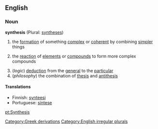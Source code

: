 ==English==

===Noun===
'''synthesis''' (Plural: [[syntheses]])
{{wikipedia}}
# the [[formation]] of something [[complex]] or [[coherent]] by combining [[simpler]] things
#{{chemistry}} the [[reaction]] of [[element]]s or [[compound]]s to form more complex compounds
#(''logic'') [[deduction]] from the [[general]] to the [[particular]]
#(''philosophy'') the combination of [[thesis]] and [[antithesis]]

====Translations====
*Finnish: [[synteesi]]
*Portuguese: [[síntese]]


[[Category:Greek derivations]]
[[Category:English irregular plurals]]

[[pt:Synthesis]]